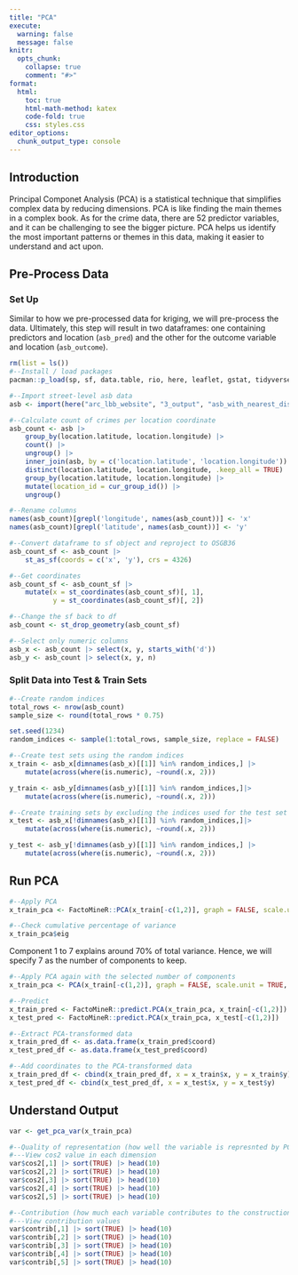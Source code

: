 ```yaml
---
title: "PCA"
execute:
  warning: false
  message: false
knitr:
  opts_chunk: 
    collapse: true
    comment: "#>"
format:
  html:
    toc: true
    html-math-method: katex
    code-fold: true
    css: styles.css
editor_options: 
  chunk_output_type: console
---
```


## Introduction

Principal Componet Analysis (PCA) is a statistical technique that simplifies complex data by reducing dimensions. PCA is like finding the main themes in a complex book. As for the crime data, there are 52 predictor variables, and it can be challenging to see the bigger picture. PCA helps us identify the most important patterns or themes in this data, making it easier to understand and act upon.

## Pre-Process Data

### Set Up

Similar to how we pre-processed data for kriging, we will pre-process the data. Ultimately, this step will result in two dataframes: one containing predictors and location (`asb_pred`) and the other for the outcome variable and location (`asb_outcome`).

```r
rm(list = ls())
#--Install / load packages
pacman::p_load(sp, sf, data.table, rio, here, leaflet, gstat, tidyverse, Metrics, scales, corrr, ggcorrplot, FactoMineR, factoextra, corrplot)

#--Import street-level asb data
asb <- import(here("arc_lbb_website", "3_output", "asb_with_nearest_distances.csv"))

#--Calculate count of crimes per location coordinate
asb_count <- asb |> 
    group_by(location.latitude, location.longitude) |>
    count() |> 
    ungroup() |> 
    inner_join(asb, by = c('location.latitude', 'location.longitude')) |> 
    distinct(location.latitude, location.longitude, .keep_all = TRUE) |>
    group_by(location.latitude, location.longitude) |>
    mutate(location_id = cur_group_id()) |>
    ungroup()

#--Rename columns 
names(asb_count)[grepl('longitude', names(asb_count))] <- 'x' 
names(asb_count)[grepl('latitude', names(asb_count))] <- 'y' 

#--Convert dataframe to sf object and reproject to OSGB36
asb_count_sf <- asb_count |> 
    st_as_sf(coords = c('x', 'y'), crs = 4326) 

#--Get coordinates
asb_count_sf <- asb_count_sf |>
    mutate(x = st_coordinates(asb_count_sf)[, 1],
           y = st_coordinates(asb_count_sf)[, 2])

#--Change the sf back to df
asb_count <- st_drop_geometry(asb_count_sf)

#--Select only numeric columns
asb_x <- asb_count |> select(x, y, starts_with('d'))
asb_y <- asb_count |> select(x, y, n)
```

### Split Data into Test & Train Sets
```r
#--Create random indices
total_rows <- nrow(asb_count)
sample_size <- round(total_rows * 0.75)

set.seed(1234)
random_indices <- sample(1:total_rows, sample_size, replace = FALSE)

#--Create test sets using the random indices
x_train <- asb_x[dimnames(asb_x)[[1]] %in% random_indices,] |>
    mutate(across(where(is.numeric), ~round(.x, 2)))

y_train <- asb_y[dimnames(asb_y)[[1]] %in% random_indices,]|>
    mutate(across(where(is.numeric), ~round(.x, 2)))

#--Create training sets by excluding the indices used for the test set
x_test <- asb_x[!dimnames(asb_x)[[1]] %in% random_indices,]|>
    mutate(across(where(is.numeric), ~round(.x, 2)))

y_test <- asb_y[!dimnames(asb_y)[[1]] %in% random_indices,] |>
    mutate(across(where(is.numeric), ~round(.x, 2)))
```

## Run PCA 
```r
#--Apply PCA
x_train_pca <- FactoMineR::PCA(x_train[-c(1,2)], graph = FALSE, scale.unit = TRUE)

#--Check cumulative percentage of variance
x_train_pca$eig
```

Component 1 to 7 explains around 70% of total variance. Hence, we will specify 7 as the number of components to keep.

```r
#--Apply PCA again with the selected number of components
x_train_pca <- PCA(x_train[-c(1,2)], graph = FALSE, scale.unit = TRUE, ncp = 7)

#--Predict 
x_train_pred <- FactoMineR::predict.PCA(x_train_pca, x_train[-c(1,2)])
x_test_pred <- FactoMineR::predict.PCA(x_train_pca, x_test[-c(1,2)])

#--Extract PCA-transformed data
x_train_pred_df <- as.data.frame(x_train_pred$coord)
x_test_pred_df <- as.data.frame(x_test_pred$coord)

#--Add coordinates to the PCA-transformed data
x_train_pred_df <- cbind(x_train_pred_df, x = x_train$x, y = x_train$y)
x_test_pred_df <- cbind(x_test_pred_df, x = x_test$x, y = x_test$y)
```

## Understand Output
```r
var <- get_pca_var(x_train_pca)

#--Quality of representation (how well the variable is represnted by PC)
#---View cos2 value in each dimension
var$cos2[,1] |> sort(TRUE) |> head(10)  
var$cos2[,2] |> sort(TRUE) |> head(10) 
var$cos2[,3] |> sort(TRUE) |> head(10)
var$cos2[,4] |> sort(TRUE) |> head(10)
var$cos2[,5] |> sort(TRUE) |> head(10)

#--Contribution (how much each variable contributes to the construction of a principal component)
#---View contribution values
var$contrib[,1] |> sort(TRUE) |> head(10) 
var$contrib[,2] |> sort(TRUE) |> head(10) 
var$contrib[,3] |> sort(TRUE) |> head(10)
var$contrib[,4] |> sort(TRUE) |> head(10)
var$contrib[,5] |> sort(TRUE) |> head(10)
```